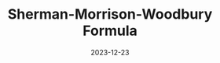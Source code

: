 ---
title: Sherman-Morrison-Woodbury Formula
description: Let's see how fast Sherman-Morrison-Woodbury formula is compared to the naive approach.
date: 2023-12-23
tag: Linear Algebra
published: false
type: Post
---